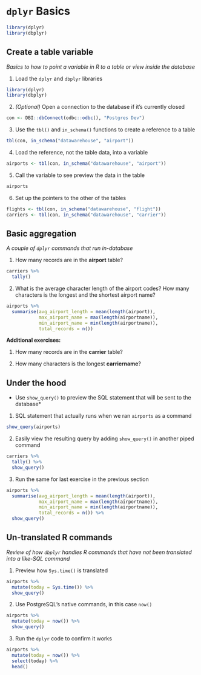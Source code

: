 # `dplyr` Basics

```r
library(dplyr)
library(dbplyr)
```

## Create a table variable

*Basics to how to point a variable in R to a table or view inside the database*


1. Load the `dplyr` and `dbplyr` libraries
```r
library(dplyr)
library(dbplyr)
```

2. *(Optional)* Open a connection to the database if it's currently closed
```r
con <- DBI::dbConnect(odbc::odbc(), "Postgres Dev")
```


3. Use the `tbl()` and `in_schema()` functions to create a reference to a table
```r
tbl(con, in_schema("datawarehouse", "airport"))
```

4. Load the reference, not the table data, into a variable
```r
airports <- tbl(con, in_schema("datawarehouse", "airport"))
```


5. Call the variable to see preview the data in the table
```r
airports
```

6. Set up the pointers to the other of the tables
```r
flights <- tbl(con, in_schema("datawarehouse", "flight"))
carriers <- tbl(con, in_schema("datawarehouse", "carrier"))
```

## Basic aggregation
*A couple of `dplyr` commands that run in-database*

1. How many records are in the **airport** table?
```r
carriers %>%
  tally()
```

2. What is the average character length of the airport codes? How many characters is the longest and the shortest airport name?
```r
airports %>%
  summarise(avg_airport_length = mean(length(airport)),
            max_airport_name = max(length(airportname)),
            min_airport_name = min(length(airportname)),
            total_records = n()) 
```

**Additional exercises:**

1. How many records are in the **carrier** table?

2. How many characters is the longest **carriername**?

## Under the hood 
* Use `show_query()` to preview the SQL statement that will be sent to the database*

1. SQL statement that actually runs when we ran `airports` as a command
```r
show_query(airports)
```

2. Easily view the resulting query by adding `show_query()` in another piped command
```r
carriers %>%
  tally() %>%
  show_query()
```

3. Run the same for last exercise in the previous section
```r
airports %>%
  summarise(avg_airport_length = mean(length(airport)),
            max_airport_name = max(length(airportname)),
            min_airport_name = min(length(airportname)),
            total_records = n()) %>%
  show_query()
```

## Un-translated R commands
*Review of how `dbplyr` handles R commands that have not been translated into a like-SQL command*

1. Preview how `Sys.time()` is translated
```r
airports %>%
  mutate(today = Sys.time()) %>%
  show_query()
```

2. Use PostgreSQL's native commands, in this case `now()`
```r
airports %>%
  mutate(today = now()) %>%
  show_query()
```

3. Run the `dplyr` code to confirm it works
```r
airports %>%
  mutate(today = now()) %>%
  select(today) %>%
  head()
```
